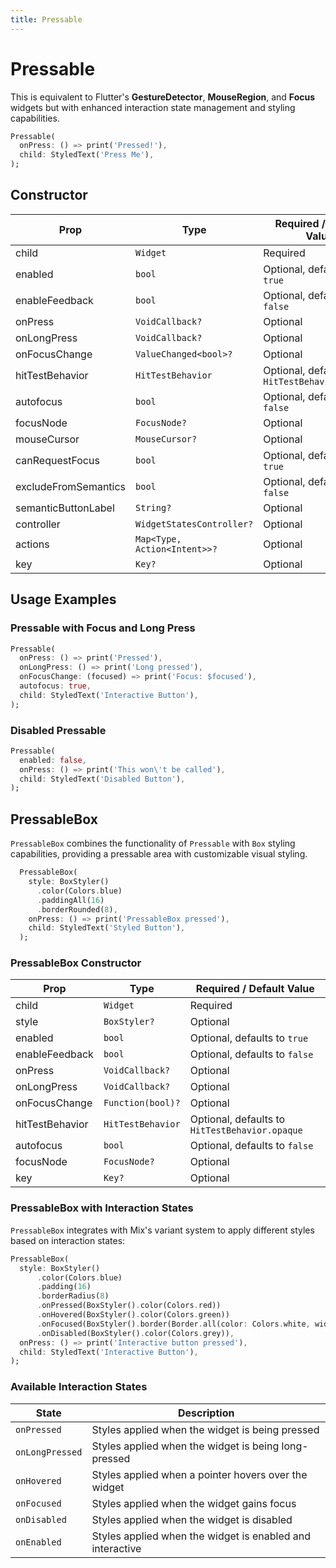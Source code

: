 ```yaml
---
title: Pressable
---
```


# Pressable

This is equivalent to Flutter's **GestureDetector**, **MouseRegion**, and **Focus** widgets but with enhanced interaction state management and styling capabilities.

```dart
Pressable(
  onPress: () => print('Pressed!'),
  child: StyledText('Press Me'),
);
```

## Constructor

| Prop | Type | Required / Default Value |
|------|------|--------------------------|
| child | `Widget` | Required |
| enabled | `bool` | Optional, defaults to `true` |
| enableFeedback | `bool` | Optional, defaults to `false` |
| onPress | `VoidCallback?` | Optional |
| onLongPress | `VoidCallback?` | Optional |
| onFocusChange | `ValueChanged<bool>?` | Optional |
| hitTestBehavior | `HitTestBehavior` | Optional, defaults to `HitTestBehavior.opaque` |
| autofocus | `bool` | Optional, defaults to `false` |
| focusNode | `FocusNode?` | Optional |
| mouseCursor | `MouseCursor?` | Optional |
| canRequestFocus | `bool` | Optional, defaults to `true` |
| excludeFromSemantics | `bool` | Optional, defaults to `false` |
| semanticButtonLabel | `String?` | Optional |
| controller | `WidgetStatesController?` | Optional |
| actions | `Map<Type, Action<Intent>>?` | Optional |
| key | `Key?` | Optional |

## Usage Examples

### Pressable with Focus and Long Press

```dart
Pressable(
  onPress: () => print('Pressed'),
  onLongPress: () => print('Long pressed'),
  onFocusChange: (focused) => print('Focus: $focused'),
  autofocus: true,
  child: StyledText('Interactive Button'),
);
```

### Disabled Pressable

```dart
Pressable(
  enabled: false,
  onPress: () => print('This won\'t be called'),
  child: StyledText('Disabled Button'),
);
```

## PressableBox

`PressableBox` combines the functionality of `Pressable` with `Box` styling capabilities, providing a pressable area with customizable visual styling.

```dart
  PressableBox(
    style: BoxStyler()
      .color(Colors.blue)
      .paddingAll(16)
      .borderRounded(8),
    onPress: () => print('PressableBox pressed'),
    child: StyledText('Styled Button'),
  );
```

### PressableBox Constructor

| Prop | Type | Required / Default Value |
|------|------|--------------------------|
| child | `Widget` | Required |
| style | `BoxStyler?` | Optional |
| enabled | `bool` | Optional, defaults to `true` |
| enableFeedback | `bool` | Optional, defaults to `false` |
| onPress | `VoidCallback?` | Optional |
| onLongPress | `VoidCallback?` | Optional |
| onFocusChange | `Function(bool)?` | Optional |
| hitTestBehavior | `HitTestBehavior` | Optional, defaults to `HitTestBehavior.opaque` |
| autofocus | `bool` | Optional, defaults to `false` |
| focusNode | `FocusNode?` | Optional |
| key | `Key?` | Optional |

### PressableBox with Interaction States

`PressableBox` integrates with Mix's variant system to apply different styles based on interaction states:

```dart
PressableBox(
  style: BoxStyler()
      .color(Colors.blue)
      .padding(16)
      .borderRadius(8)
      .onPressed(BoxStyler().color(Colors.red))
      .onHovered(BoxStyler().color(Colors.green))
      .onFocused(BoxStyler().border(Border.all(color: Colors.white, width: 2)))
      .onDisabled(BoxStyler().color(Colors.grey)),
  onPress: () => print('Interactive button pressed'),
  child: StyledText('Interactive Button'),
);
```

### Available Interaction States

| State | Description |
|-------|-------------|
| `onPressed` | Styles applied when the widget is being pressed |
| `onLongPressed` | Styles applied when the widget is being long-pressed |
| `onHovered` | Styles applied when a pointer hovers over the widget |
| `onFocused` | Styles applied when the widget gains focus |
| `onDisabled` | Styles applied when the widget is disabled |
| `onEnabled` | Styles applied when the widget is enabled and interactive |
